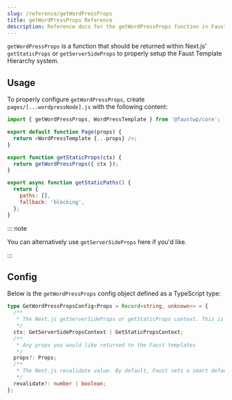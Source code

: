 ```yaml
---
slug: /reference/getWordPressProps
title: getWordPressProps Reference
description: Reference docs for the getWordPressProps function in Faust
---
```


`getWordPressProps` is a function that should be returned within Next.js' `getStaticProps` or `getServerSideProps` to properly setup the Faust Template Hierarchy system.

## Usage

To properly configure `getWordPressProps`, create `pages/[...wordpressNode].js` with the following content:

```js title="pages/[...wordpressNode].js" {9}
import { getWordPressProps, WordPressTemplate } from '@faustwp/core';

export default function Page(props) {
  return <WordPressTemplate {...props} />;
}

export function getStaticProps(ctx) {
  return getWordPressProps({ ctx });
}

export async function getStaticPaths() {
  return {
    paths: [],
    fallback: 'blocking',
  };
}
```

::: note

You can alternatively use `getServerSideProps` here if you'd like.

:::

## Config

Below is the `getWordPressProps` config object defined as a TypeScript type:

```ts
type GetWordPressPropsConfig<Props = Record<string, unknown>> = {
  /**
   * The Next.js getServerSideProps or getStaticProps context. This is required.
   */
  ctx: GetServerSidePropsContext | GetStaticPropsContext;
  /**
   * Any props you would like returned to the Faust templates
   */
  props?: Props;
  /**
   * The Next.js revalidate value. By default, Faust sets a smart default of 900 seconds (15 minutes)
   */
  revalidate?: number | boolean;
};
```
